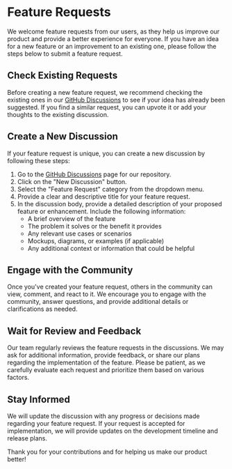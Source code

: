 # Feature Requests

We welcome feature requests from our users, as they help us improve our product and provide a better experience for everyone. If you have an idea for a new feature or an improvement to an existing one, please follow the steps below to submit a feature request.

## Check Existing Requests

Before creating a new feature request, we recommend checking the existing ones in our [GitHub Discussions](https://github.com/Cloud-Code-AI/kaizen/discussions) to see if your idea has already been suggested. If you find a similar request, you can upvote it or add your thoughts to the existing discussion.

## Create a New Discussion

If your feature request is unique, you can create a new discussion by following these steps:

1. Go to the [GitHub Discussions](https://github.com/Cloud-Code-AI/kaizen/discussions) page for our repository.
2. Click on the "New Discussion" button.
3. Select the "Feature Request" category from the dropdown menu.
4. Provide a clear and descriptive title for your feature request.
5. In the discussion body, provide a detailed description of your proposed feature or enhancement. Include the following information:
   - A brief overview of the feature
   - The problem it solves or the benefit it provides
   - Any relevant use cases or scenarios
   - Mockups, diagrams, or examples (if applicable)
   - Any additional context or information that could be helpful

## Engage with the Community

Once you've created your feature request, others in the community can view, comment, and react to it. We encourage you to engage with the community, answer questions, and provide additional details or clarifications as needed.

## Wait for Review and Feedback

Our team regularly reviews the feature requests in the discussions. We may ask for additional information, provide feedback, or share our plans regarding the implementation of the feature. Please be patient, as we carefully evaluate each request and prioritize them based on various factors.

## Stay Informed

We will update the discussion with any progress or decisions made regarding your feature request. If your request is accepted for implementation, we will provide updates on the development timeline and release plans.

Thank you for your contributions and for helping us make our product better!